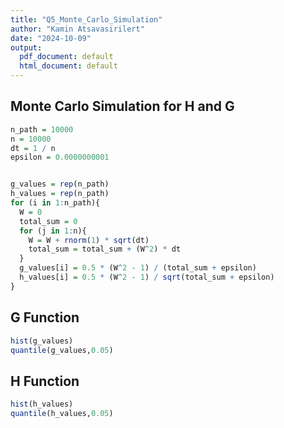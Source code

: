 ```yaml
---
title: "Q5_Monte_Carlo_Simulation"
author: "Kamin Atsavasirilert"
date: "2024-10-09"
output:
  pdf_document: default
  html_document: default
---
```


## Monte Carlo Simulation for H and G

```r
n_path = 10000
n = 10000
dt = 1 / n
epsilon = 0.0000000001


g_values = rep(n_path)
h_values = rep(n_path)
for (i in 1:n_path){
  W = 0
  total_sum = 0
  for (j in 1:n){
    W = W + rnorm(1) * sqrt(dt)
    total_sum = total_sum + (W^2) * dt
  }
  g_values[i] = 0.5 * (W^2 - 1) / (total_sum + epsilon)
  h_values[i] = 0.5 * (W^2 - 1) / sqrt(total_sum + epsilon)
}


```
## G Function
```r
hist(g_values)
quantile(g_values,0.05)
```
## H Function
```r
hist(h_values)
quantile(h_values,0.05)
```